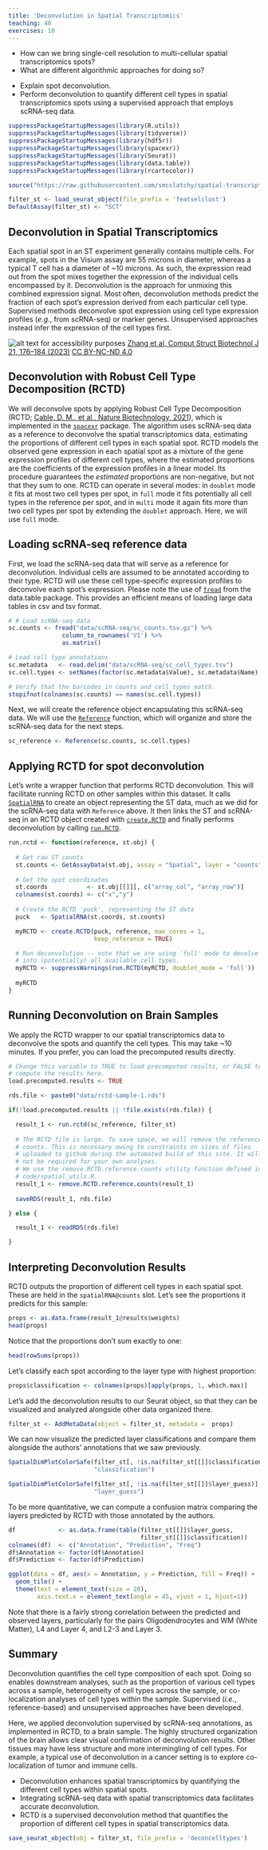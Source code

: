 ```yaml
---
title: 'Deconvolution in Spatial Transcriptomics'
teaching: 40
exercises: 10
---
```


:::::::::::::::::::::::::::::::::::::: questions 

- How can we bring single-cell resolution to multi-cellular spatial 
transcriptomics spots?
- What are different algorithmic approaches for doing so?

::::::::::::::::::::::::::::::::::::::::::::::::

::::::::::::::::::::::::::::::::::::: objectives

- Explain spot deconvolution.
- Perform deconvolution to quantify different cell types in spatial 
transcriptomics spots using a supervised approach that employs scRNA-seq data.

::::::::::::::::::::::::::::::::::::::::::::::::

```r
suppressPackageStartupMessages(library(R.utils))
suppressPackageStartupMessages(library(tidyverse))
suppressPackageStartupMessages(library(hdf5r))
suppressPackageStartupMessages(library(spacexr))
suppressPackageStartupMessages(library(Seurat))
suppressPackageStartupMessages(library(data.table))
suppressPackageStartupMessages(library(rcartocolor))

source("https://raw.githubusercontent.com/smcclatchy/spatial-transcriptomics/main/code/spatial_utils.R")

filter_st <- load_seurat_object(file_prefix = 'featselclust')
DefaultAssay(filter_st) <- "SCT"

```

## Deconvolution in Spatial Transcriptomics

Each spatial spot in an ST experiment generally contains multiple cells. For 
example, spots in the Visium assay are 55 microns in diameter, whereas a typical 
T cell has a diameter of ~10 microns.
As such, the expression read out from the spot mixes together the expression of 
the individual cells encompassed by it. Deconvolution is the approach for 
unmixing this combined expression signal. Most often, deconvolution methods 
predict the fraction of each spot's expression derived from each particular cell 
type. Supervised methods deconvolve spot expression using cell type expression 
profiles (*e.g.*, from scRNA-seq) or marker genes. Unsupervised approaches instead 
infer the expression of the cell types first.

![Deconvolving spatial transcriptomics spots into their constituent cell types.](https://ars.els-cdn.com/content/image/1-s2.0-S200103702200558X-ga1_lrg.jpg){alt='alt text for accessibility purposes'}
<a href="https://www.sciencedirect.com/science/article/pii/S200103702200558X#f0015">Zhang et al,  Comput Struct Biotechnol J 21, 176–184 (2023)</a>
<a href="https://creativecommons.org/licenses/by-nc-nd/4.0/" rel="license">CC BY-NC-ND 4.0</a>

## Deconvolution with Robust Cell Type Decomposition (RCTD) 

We will deconvolve spots by applying Robust Cell Type Decomposition (RCTD; 
[Cable, D. M., et al., Nature Biotechnology, 2021](https://www.ncbi.nlm.nih.gov/pmc/articles/PMC8606190)),
which is implemented in the [`spacexr`](https://github.com/dmcable/spacexr) 
package. The algorithm uses scRNA-seq data as a reference to deconvolve the 
spatial transcriptomics data, estimating the proportions of different cell types
in each spatial spot. RCTD models the observed gene expression in each spatial 
spot as a mixture of the gene expression profiles of different cell types, where 
the estimated proportions are the coefficients of the expression profiles in a 
linear model. Its procedure guarantees the <em>estimated</em> proportions are 
non-negative, but not that they sum to one. RCTD can operate in several modes: 
in `doublet` mode it fits at most two cell types per spot, in `full` mode it 
fits potentially all cell types in the reference per spot, and in `multi` mode 
it again fits more than two cell types per spot by extending the `doublet` 
approach. Here, we will use `full` mode.

## Loading scRNA-seq reference data

First, we load the scRNA-seq data that will serve as a reference for
deconvolution. Individual cells are assumed to be annotated according to their 
type. RCTD will use these cell type-specific expression profiles to deconvolve 
each spot's expression. Please note the use of 
[`fread`](https://www.rdocumentation.org/packages/data.table/versions/1.15.4/topics/fread) 
from the data.table package. This provides an efficient means of loading large 
data tables in csv and tsv format.

```r
# # Load scRNA-seq data
sc.counts <- fread("data/scRNA-seq/sc_counts.tsv.gz") %>%
               column_to_rownames('V1') %>%
               as.matrix()

# Load cell type annotations
sc.metadata   <- read.delim("data/scRNA-seq/sc_cell_types.tsv")
sc.cell.types <- setNames(factor(sc.metadata$Value), sc.metadata$Name)

# Verify that the barcodes in counts and cell types match.
stopifnot(colnames(sc.counts) == names(sc.cell.types))
```

Next, we will create the reference object encapsulating this scRNA-seq data.
We will use the [`Reference`](https://rdrr.io/github/dmcable/RCTD/man/Reference.html) function, which
will organize and store the scRNA-seq data for the next steps.

```r
sc_reference <- Reference(sc.counts, sc.cell.types)
```

## Applying RCTD for spot deconvolution

Let's write a wrapper function that performs RCTD deconvolution. This will 
facilitate running RCTD on other samples within this dataset. 
It calls [`SpatialRNA`](https://rdrr.io/github/dmcable/RCTD/man/SpatialRNA.html)
to create an object representing the ST data, much as we did for the
scRNA-seq data with `Reference` above. It then links the ST and scRNA-seq in an
RCTD object created with [`create.RCTD`](https://rdrr.io/github/dmcable/RCTD/man/create.RCTD.html)
and finally performs deconvolution by calling [`run.RCTD`](https://rdrr.io/github/dmcable/RCTD/man/run.RCTD.html).

```r
run.rctd <- function(reference, st.obj) {
  
  # Get raw ST counts
  st.counts <- GetAssayData(st.obj, assay = "Spatial", layer = "counts")
  
  # Get the spot coordinates
  st.coords           <- st.obj[[]][, c("array_col", "array_row")]
  colnames(st.coords) <- c("x","y")
    
  # Create the RCTD 'puck', representing the ST data
  puck   <- SpatialRNA(st.coords, st.counts)

  myRCTD <- create.RCTD(puck, reference, max_cores = 1, 
                        keep_reference = TRUE)

  # Run deconvolution -- note that we are using 'full' mode to devolve a spot 
  # into (potentially) all available cell types.
  myRCTD <- suppressWarnings(run.RCTD(myRCTD, doublet_mode = 'full'))
  
  myRCTD
}
```

## Running Deconvolution on Brain Samples

We apply the RCTD wrapper to our spatial transcriptomics data to deconvolve the 
spots and quantify the cell types. This may take ~10 minutes. If you prefer, 
you can load the precomputed results directly.

```r
# Change this variable to TRUE to load precomputed results, or FALSE to 
# compute the results here.
load.precomputed.results <- TRUE

rds.file <- paste0("data/rctd-sample-1.rds")

if(!load.precomputed.results || !file.exists(rds.file)) {

  result_1 <- run.rctd(sc_reference, filter_st)
  
  # The RCTD file is large. To save space, we will remove the reference 
  # counts. This is necessary owing to constraints on sizes of files 
  # uploaded to github during the automated build of this site. It will 
  # not be required for your own analyses.
  # We use the remove.RCTD.reference.counts utility function defined in 
  # code/spatial_utils.R.
  result_1 <- remove.RCTD.reference.counts(result_1)
  
  saveRDS(result_1, rds.file)

} else {

  result_1 <- readRDS(rds.file)

}
```

## Interpreting Deconvolution Results

RCTD outputs the proportion of different cell types in each spatial spot. These 
are held in the `spatialRNA@counts` slot. Let's see the proportions it predicts 
for this sample:

```r
props <- as.data.frame(result_1@results$weights)
head(props)
```

Notice that the proportions don't sum exactly to one:

```r
head(rowSums(props))
```

Let's classify each spot according to the layer type with highest proportion:

```r
props$classification <- colnames(props)[apply(props, 1, which.max)]
```

Let's add the deconvolution results to our Seurat object, so that they can be 
visualized and analyzed alongside other data organized there.

```r
filter_st <- AddMetaData(object = filter_st, metadata =  props)
```

We can now visualize the predicted layer classifications and compare them 
alongside the authors' annotations that we saw previously.

```r
SpatialDimPlotColorSafe(filter_st[, !is.na(filter_st[[]]$classification)], 
                        "classification")
```

```r
SpatialDimPlotColorSafe(filter_st[, !is.na(filter_st[[]]$layer_guess)], 
                        "layer_guess")
```


To be more quantitative, we can compute a confusion matrix comparing the layers 
predicted by RCTD with those annotated by the authors. 

```r
df            <- as.data.frame(table(filter_st[[]]$layer_guess, 
                                     filter_st[[]]$classification))
colnames(df)  <- c("Annotation", "Prediction", "Freq")
df$Annotation <- factor(df$Annotation)
df$Prediction <- factor(df$Prediction)

ggplot(data = df, aes(x = Annotation, y = Prediction, fill = Freq)) + 
  geom_tile() +
  theme(text = element_text(size = 20), 
        axis.text.x = element_text(angle = 45, vjust = 1, hjust=1))
```

Note that there is a fairly strong correlation between the predicted and 
observed layers, particularly for the pairs Oligodendrocytes and WM 
(White Matter), L4 and Layer 4, and L2-3 and Layer 3.

## Summary

Deconvolution quantifies the cell type composition of each spot. Doing so 
enables downstream analyses, such as the proportion of various cell types across 
a sample, heterogeneity of cell types across the sample, or co-localization 
analyses of cell types within the sample. Supervised (*i.e.*, reference-based) and 
unsupervised approaches have been developed. 

Here, we applied deconvolution supervised by scRNA-seq annotations, as 
implemented in RCTD, to a brain sample. The highly structured organization of 
the brain allows clear visual confirmation of deconvolution results. Other 
tissues may have less structure and more intermingling of cell types. For 
example, a typical use of deconvolution in a cancer setting is to explore 
co-localization of tumor and immune cells.

:::::::::::::::::::::::::::::::::: keypoints

- Deconvolution enhances spatial transcriptomics by quantifying the different 
cell types within spatial spots.
- Integrating scRNA-seq data with spatial transcriptomics data facilitates 
accurate deconvolution.
- RCTD is a supervised deconvolution method that quantifies the proportion of 
different cell types in spatial transcriptomics data.

:::::::::::::::::::::::::::::::::::::::::::::


```r
save_seurat_object(obj = filter_st, file_prefix = 'deconcelltypes')
```
